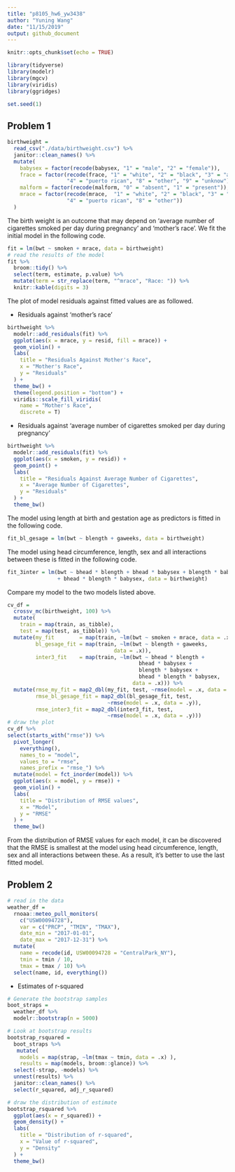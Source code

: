 ```yaml
---
title: "p8105_hw6_yw3438"
author: "Yuning Wang"
date: "11/15/2019"
output: github_document
---
```


```r
knitr::opts_chunk$set(echo = TRUE)

library(tidyverse)
library(modelr)
library(mgcv)
library(viridis)
library(ggridges)

set.seed(1)
```

## Problem 1

```r
birthweight = 
  read_csv("./data/birthweight.csv") %>% 
  janitor::clean_names() %>% 
  mutate(
    babysex = factor(recode(babysex, "1" = "male", "2" = "female")),
    frace = factor(recode(frace, "1" = "white", "2" = "black", "3" = "asian",
                   "4" = "puerto rican", "8" = "other", "9" = "unknow")),
    malform = factor(recode(malform, "0" = "absent", "1" = "present")),
    mrace = factor(recode(mrace,  "1" = "white", "2" = "black", "3" = "asian",
                   "4" = "puerto rican", "8" = "other"))
  )
```

The birth weight is an outcome that may depend on 'average number of cigarettes smoked per day during pregnancy' and 'mother's race'. We fit the initial model in the following code.

```r
fit = lm(bwt ~ smoken + mrace, data = birthweight)
# read the results of the model
fit %>% 
  broom::tidy() %>% 
  select(term, estimate, p.value) %>% 
  mutate(term = str_replace(term, "^mrace", "Race: ")) %>% 
  knitr::kable(digits = 3)
```

The plot of model residuals against fitted values are as followed.

- Residuals against 'mother's race'

```r
birthweight %>% 
  modelr::add_residuals(fit) %>% 
  ggplot(aes(x = mrace, y = resid, fill = mrace)) +
  geom_violin() +
  labs(
    title = "Residuals Against Mother's Race",
    x = "Mother's Race",
    y = "Residuals"
  ) +
  theme_bw() +
  theme(legend.position = "bottom") +
  viridis::scale_fill_viridis(
    name = "Mother's Race",
    discrete = T)
```

- Residuals against 'average number of cigarettes smoked per day during pregnancy'

```r
birthweight %>% 
  modelr::add_residuals(fit) %>% 
  ggplot(aes(x = smoken, y = resid)) +
  geom_point() +
  labs(
    title = "Residuals Against Average Number of Cigarettes",
    x = "Average Number of Cigarettes",
    y = "Residuals"
  ) +
  theme_bw() 
```

The model using length at birth and gestation age as predictors is fitted in the following code.

```r
fit_bl_gesage = lm(bwt ~ blength + gaweeks, data = birthweight)
```

The model using head circumference, length, sex and all interactions between these is fitted in the following code.

```r
fit_3inter = lm(bwt ~ bhead * blength + bhead * babysex + blength * babysex
                + bhead * blength * babysex, data = birthweight)
```

Compare my model to the two models listed above.

```r
cv_df = 
  crossv_mc(birthweight, 100) %>% 
  mutate(
    train = map(train, as_tibble),
    test = map(test, as_tibble)) %>% 
  mutate(my_fit        = map(train, ~lm(bwt ~ smoken + mrace, data = .x)),
         bl_gesage_fit = map(train, ~lm(bwt ~ blength + gaweeks, 
                                  data = .x)),
         inter3_fit    = map(train, ~lm(bwt ~ bhead * blength + 
                                          bhead * babysex + 
                                          blength * babysex + 
                                          bhead * blength * babysex, 
                                        data = .x))) %>% 
  mutate(rmse_my_fit = map2_dbl(my_fit, test, ~rmse(model = .x, data = .y)),
         rmse_bl_gesage_fit = map2_dbl(bl_gesage_fit, test, 
                                ~rmse(model = .x, data = .y)),
         rmse_inter3_fit = map2_dbl(inter3_fit, test, 
                                ~rmse(model = .x, data = .y)))
# draw the plot
cv_df %>% 
select(starts_with("rmse")) %>% 
  pivot_longer(
    everything(),
    names_to = "model", 
    values_to = "rmse",
    names_prefix = "rmse_") %>% 
  mutate(model = fct_inorder(model)) %>% 
  ggplot(aes(x = model, y = rmse)) + 
  geom_violin() +
  labs(
    title = "Distribution of RMSE values",
    x = "Model",
    y = "RMSE"
  ) +
  theme_bw() 
```

From the distribution of RMSE values for each model, it can be discovered that the RMSE is smallest at the model using head circumference, length, sex and all interactions between these. As a result, it's better to use the last fitted model.


## Problem 2

```r
# read in the data
weather_df = 
  rnoaa::meteo_pull_monitors(
    c("USW00094728"),
    var = c("PRCP", "TMIN", "TMAX"), 
    date_min = "2017-01-01",
    date_max = "2017-12-31") %>%
  mutate(
    name = recode(id, USW00094728 = "CentralPark_NY"),
    tmin = tmin / 10,
    tmax = tmax / 10) %>%
  select(name, id, everything())
```

 - Estimates of r-squared

```r
# Generate the bootstrap samples
boot_straps = 
  weather_df %>% 
  modelr::bootstrap(n = 5000)

# Look at bootstrap results
bootstrap_rsquared = 
  boot_straps %>% 
   mutate(
    models = map(strap, ~lm(tmax ~ tmin, data = .x) ),
    results = map(models, broom::glance)) %>% 
  select(-strap, -models) %>% 
  unnest(results) %>% 
  janitor::clean_names() %>% 
  select(r_squared, adj_r_squared)

# draw the distribution of estimate
bootstrap_rsquared %>% 
  ggplot(aes(x = r_squared)) +
  geom_density() +
  labs(
    title = "Distribution of r-squared",
    x = "Value of r-squared",
    y = "Density"
  ) +
  theme_bw()
```









